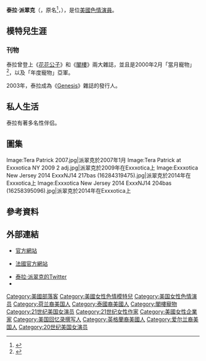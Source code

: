 {{Link style|time=2015-12-11T08:00:02+00:00}}
{{Adult bio
|            name = 泰拉·派翠克<br />Tera Patrick
|          gender = female
|           image = [[File:Tera_Patrick_2010.jpg|225px]]
|         caption = 2010年，派翠克出席位於[[拉斯維加斯|拉斯維加斯]]的AVN成人娛樂博覽會會場
|           birth = {{birth date and age|1976|7|25}}
|        location = {{US}}[[蒙大拿州|蒙大拿州]][[大瀑布城|大瀑布城]]
|       birthname = Linda Ann Hopkins
|          spouse = [[:en:Evan_Seinfeld|Evan Seinfeld]]
|           death = 
|          height = {{height|ft=5|in=9|wiki=yes}}
|          weight = {{convert|121|lb|kg|abbr=on}}
|    measurements = 36[[罩杯|DD]]-24-34 in
|       shoe size = 
|       eye color = 棕色
|      hair color = 棕色
|      skin color = 
|           blood = 
|       ethnicity = [[泰國人|泰國人]]/[[英格蘭人|英格蘭人]]
|           alias = Tara Patrick, Sadie Jordan, Brooke Thomas, Tera Hopkins
| number of films = 99 (AFDB), 102 (IAFD)
|        homepage = http://www.terapatrick.com
|            iafd = TaraPatrick
|           egafd = 
|           bgafd = 
|            imdb = 0665927
|            afdb = 15054
|   eurobabeindex = 
|        spelling = US
}}
'''泰拉·派翠克'''（{{lang-en|Tera Patrick}}，原名{{lang|en|Linda Ann Hopkins Shapiro}}<ref name=terapatrick.com>{{cite web|url=http://www.terapatrick.com/bio.php|title=Bio - Tera Patrick|accessdate=2009-03-21|publisher=terapatrick.com|deadurl=yes|archiveurl=https://web.archive.org/web/20090216115003/http://terapatrick.com/bio.php|archivedate=2009-02-16}}</ref>，{{bd|1976年|7月25日||}}），是位[[美國|美國]][[色情演員|色情演員]]。

==模特兒生涯==

===刊物===
泰拉曾登上《[[花花公子|花花公子]]》和《[[閣樓_(雜誌)|閣樓]]》兩大雜誌，並且是2000年2月「當月寵物」<ref>{{cite web|url=http://www.bluefood.cc/int_tpatrick.html|title=An Interview With Tera Patrick|accessdate=2007-07-07|author=David Salcido|publisher=Blue Food|archive-date=2002-02-06|archive-url=https://web.archive.org/web/20020206133827/http://www.bluefood.cc/int_tpatrick.html|dead-url=yes}}</ref>，以及「年度寵物」亞軍。

2003年，泰拉成為《[[:en:Genesis_(magazine)|Genesis]]》雜誌的發行人。

==私人生活==
泰拉有著多名性伴侣。

==圖集==
<gallery>
Image:Tera Patrick 2007.jpg|派翠克於2007年1月
Image:Tera Patrick at Exxxotica NY 2009 2 adj.jpg|派翠克於2009年在Exxxotica上
Image:Exxxotica New Jersey 2014 ExxxNJ14 217bas (16284319475).jpg|派翠克於2014年在Exxxotica上
Image:Exxxotica New Jersey 2014 ExxxNJ14 204bas (16258395096).jpg|派翠克於2014年在Exxxotica上
</gallery>

==參考資料==
{{reflist}}

== 外部連結 ==
{{Commons category|Tera Patrick}} 
{{portal|色情}}
*[https://web.archive.org/web/20160307142208/http://terapatrickfilms.com/ 官方網站]
*{{fr}}[https://web.archive.org/web/20110225154024/http://www.terapatrick.fr/ 法國官方網站]
*[http://twitter.com/TeraPatrickxxx 泰拉·派翠克的Twitter] {{Wayback|url=http://twitter.com/TeraPatrickxxx |date=20090801082635 }}
*{{myspace|terapatrick}}

{{Authority control}}
{{DEFAULTSORT:Patrick, Tera}}
[[Category:美國部落客|Category:美國部落客]]
[[Category:美國女性色情模特兒|Category:美國女性色情模特兒]]
[[Category:美国女性色情演员|Category:美国女性色情演员]]
[[Category:荷兰裔美国人|Category:荷兰裔美国人]]
[[Category:泰國裔美國人|Category:泰國裔美國人]]
[[Category:閣樓寵物|Category:閣樓寵物]]
[[Category:21世纪美国女演员|Category:21世纪美国女演员]]
[[Category:21世纪女性作家|Category:21世纪女性作家]]
[[Category:美國女性企業家|Category:美國女性企業家]]
[[Category:美国回忆录撰写人|Category:美国回忆录撰写人]]
[[Category:英格蘭裔美國人|Category:英格蘭裔美國人]]
[[Category:爱尔兰裔美国人|Category:爱尔兰裔美国人]]
[[Category:20世纪美国女演员|Category:20世纪美国女演员]]
